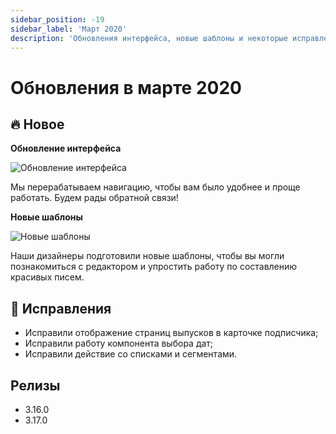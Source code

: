 ```yaml
---
sidebar_position: -19
sidebar_label: 'Март 2020'
description: 'Обновления интерфейса, новые шаблоны и некоторые исправления'
---
```



# Обновления в марте 2020

## 🔥 Новое

**Обновление интерфейса**

<p align="left">
  <img src={newNavigation} alt="Обновление интерфейса" />
</p>

Мы перерабатываем навигацию, чтобы вам было удобнее и проще работать. Будем рады обратной связи!

**Новые шаблоны**

<p align="left">
  <img src={newTemplates} alt="Новые шаблоны" />
</p>

Наши дизайнеры подготовили новые шаблоны, чтобы вы могли познакомиться с редактором и упростить работу по составлению красивых писем.

## 🐛 Исправления

- Исправили отображение страниц выпусков в карточке подписчика;
- Исправили работу компонента выбора дат;
- Исправили действие со списками и сегментами.

## Релизы

- 3.16.0
- 3.17.0
